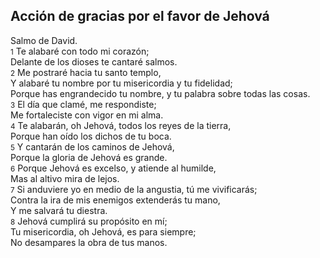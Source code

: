 == Acción de gracias por el favor de Jehová ==

Salmo de David.<br>
{{anchor|1}} <small>1</small> Te alabaré con todo mi corazón;<br>
Delante de los dioses te cantaré salmos.<br>
{{anchor|2}} <small>2</small> Me postraré hacia tu santo templo,<br>
Y alabaré tu nombre por tu misericordia y tu fidelidad;<br>
Porque has engrandecido tu nombre, y tu palabra sobre todas las cosas.<br>
{{anchor|3}} <small>3</small> El día que clamé, me respondiste;<br>
Me fortaleciste con vigor en mi alma.<br>
{{anchor|4}} <small>4</small> Te alabarán, oh Jehová, todos los reyes de la tierra,<br>
Porque han oído los dichos de tu boca.<br>
{{anchor|5}} <small>5</small> Y cantarán de los caminos de Jehová,<br>
Porque la gloria de Jehová es grande.<br>
{{anchor|6}} <small>6</small> Porque Jehová es excelso, y atiende al humilde,<br>
Mas al altivo mira de lejos.<br>
{{anchor|7}} <small>7</small> Si anduviere yo en medio de la angustia, tú me vivificarás;<br>
Contra la ira de mis enemigos extenderás tu mano,<br>
Y me salvará tu diestra.<br>
{{anchor|8}} <small>8</small> Jehová cumplirá su propósito en mí;<br>
Tu misericordia, oh Jehová, es para siempre;<br>
No desampares la obra de tus manos.<br>
